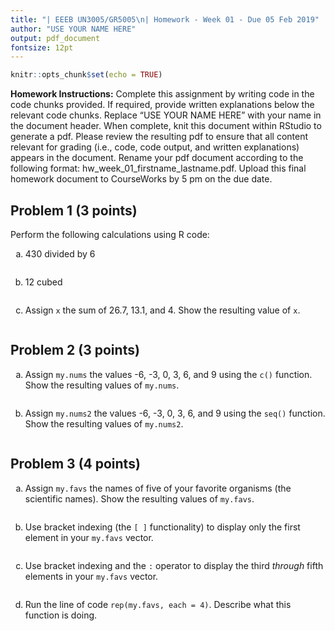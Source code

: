 ```yaml
---
title: "| EEEB UN3005/GR5005\n| Homework - Week 01 - Due 05 Feb 2019"
author: "USE YOUR NAME HERE"
output: pdf_document
fontsize: 12pt
---
```


```r

knitr::opts_chunk$set(echo = TRUE)
```


**Homework Instructions:** Complete this assignment by writing code in the code chunks provided. If required, provide written explanations below the relevant code chunks. Replace "USE YOUR NAME HERE" with your name in the document header. When complete, knit this document within RStudio to generate a pdf. Please review the resulting pdf to ensure that all content relevant for grading (i.e., code, code output, and written explanations) appears in the document. Rename your pdf document according to the following format: hw_week_01_firstname_lastname.pdf. Upload this final homework document to CourseWorks by 5 pm on the due date.


## Problem 1 (3 points)

Perform the following calculations using R code:

a) 430 divided by 6

```r

```

b) 12 cubed

```r

```

c) Assign `x` the sum of 26.7, 13.1, and 4. Show the resulting value of `x`.

```r

```


## Problem 2 (3 points)

a) Assign `my.nums` the values -6, -3, 0, 3, 6, and 9 using the `c()` function. Show the resulting values of `my.nums`.

```r

```

b) Assign `my.nums2` the values -6, -3, 0, 3, 6, and 9 using the `seq()` function. Show the resulting values of `my.nums2`.

```r

```


## Problem 3 (4 points)

a) Assign `my.favs` the names of five of your favorite organisms (the scientific names). Show the resulting values of `my.favs`.

```r

```

b) Use bracket indexing (the `[ ]` functionality) to display only the first element in your `my.favs` vector.

```r

```

c) Use bracket indexing and the `:` operator to display the third *through* fifth elements in your `my.favs` vector.

```r

```

d) Run the line of code `rep(my.favs, each = 4)`. Describe what this function is doing.

```r

```
